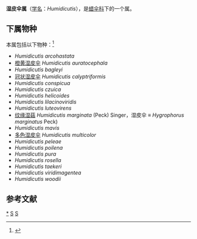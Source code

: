 {{Automatic Taxobox
| taxon = Humidicutis
| authority = (Singer) Singer, 1959
| image = Humidicutis marginata 95664.jpg
| image_caption = 纹缘湿菇
| type species = 纹缘湿菇<br>''Humidicutis marginata''
| type species authority = (Peck) Singer (1959)
| synonyms = ''Tricholoma'' subgen. ''Humidicutis'' Singer (1948) 
}}

'''湿皮伞属'''（[[学名|学名]]：''Humidicutis''），是[[蜡伞科|蜡伞科]]下的一个属。

==下属物种==
本属包括以下物种：<ref>{{cite web |title=Humidicutis (Singer) Singer, 1959 |url=https://www.gbif.org/species/2538397 |website=GBIF}}</ref>
* ''Humidicutis arcohastata''
* [[橙黄湿皮伞|橙黄湿皮伞]] ''Humidicutis auratocephala''
* ''Humidicutis bagleyi''
* [[冠状湿皮伞|冠状湿皮伞]] ''Humidicutis calyptriformis''
* ''Humidicutis conspicua''
* ''Humidicutis czuica''
* ''Humidicutis helicoides''
* ''Humidicutis lilacinoviridis''
* ''Humidicutis luteovirens''
* [[纹缘湿菇|纹缘湿菇]] ''Humidicutis marginata'' (Peck) Singer，湿皮伞 ≡ ''Hygrophorus marginatus'' Peck) 
* ''Humidicutis mavis''
* [[多色湿皮伞|多色湿皮伞]] ''Humidicutis multicolor''
* ''Humidicutis peleae''
* ''Humidicutis poilena''
* ''Humidicutis pura''
* ''Humidicutis rosella''
* ''Humidicutis taekeri''
* ''Humidicutis viridimagentea''
* ''Humidicutis woodii''

== 参考文献 ==
{{Reflist}}

{{taxonbar}}
[[Category:_湿皮伞属|*]]
[[Category:_蜡伞科|S]]
[[Category:_1959年描述的分类群|S]]